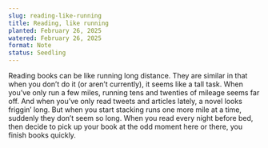 ```yaml
---
slug: reading-like-running
title: Reading, like running
planted: February 26, 2025
watered: February 26, 2025
format: Note
status: Seedling
---
```


Reading books can be like running long distance. They are similar in that when you don’t do it (or aren’t currently), it seems like a tall task. When you’ve only run a few miles, running tens and twenties of mileage seems far off. And when you’ve only read tweets and articles lately, a novel looks friggin’ long. But when you start stacking runs one more mile at a time, suddenly they don’t seem so long. When you read every night before bed, then decide to pick up your book at the odd moment here or there, you finish books quickly.
